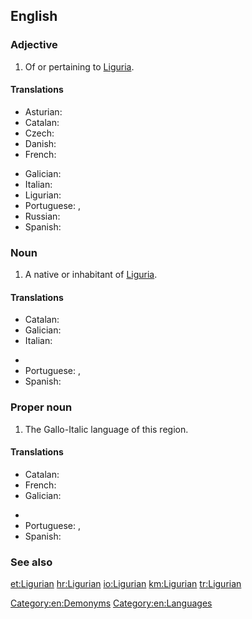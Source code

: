 ==English==
{{wikipedia}}

===Adjective===
{{en-adj}}

# Of or pertaining to [[Liguria]].

====Translations====
{{trans-top|Of or pertaining to Liguria}}
* Asturian: {{t|ast|ligur}}
* Catalan: {{t|ca|lígur}}
* Czech: {{t-|cs|ligurský}}
* Danish: {{t-|da|ligurisk}}
* French: {{t+|fr|ligurien}}
{{trans-mid}}
* Galician: {{t|gl|lígur}}
* Italian: {{t+|it|ligure}}
* Ligurian: {{tø|lij|lìgure}}
* Portuguese: {{t|pt|lígure}}, {{t|pt|ligúrio}}
* Russian: {{t-|ru|лигурский|sc=Cyrl}}
* Spanish: {{t|es|ligur}}
{{trans-bottom}}

===Noun===
{{en-noun}}

# A native or inhabitant of [[Liguria]].

====Translations====
{{trans-top|native or inhabitant}}
* Catalan: {{t|ca|lígur|m|f}}
* Galician: {{t|gl|lígur|m|f}}
* Italian: {{t+|it|ligure|m|f}}
{{trans-mid}}
* {{trreq|lij}}
* Portuguese: {{t|pt|lígure|m|f}}, {{t|pt|ligúrio|m}}
* Spanish: {{t|es|ligur|m|f}}
{{trans-bottom}}

===Proper noun===
{{en-proper noun}}

# The Gallo-Italic language of this region.

====Translations====
{{trans-top|language}}
* Catalan: {{t|ca|lígur|m}}
* French: {{t|fr|ligurien|m}}
* Galician: {{t|gl|lígur|m}}
{{trans-mid}}
* {{trreq|lij}}
* Portuguese: {{t|pt|lígure|m}}, {{t|pt|ligúrio|m}}
* Spanish: {{t|es|ligur}}
{{trans-bottom}}

===See also===
{{langcat}}

[[Category:en:Demonyms]]
[[Category:en:Languages]]

[[et:Ligurian]]
[[hr:Ligurian]]
[[io:Ligurian]]
[[km:Ligurian]]
[[tr:Ligurian]]